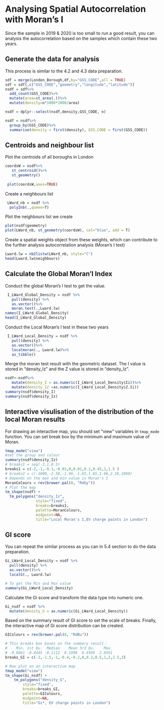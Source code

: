 # Analysing Spatial Autocorrelation with Moran’s I
  
Since the sample in 2019 & 2020 is too small to run a good result, you can analysis the autocorrelation based on the samples which contain these two years.
  
## Generate the data for analysis

This process is similar to the 4.2 and 4.3 data preparation.
```r
sdf = merge(London_Borough,df,by="GSS_CODE",all = TRUE)
sdf = sdf[,c("GSS_CODE","geometry","longitude","latitude")]
nsdf = sdf%>%
  add_count(GSS_CODE)%>%
  mutate(area=st_area(.))%>%
  mutate(density=n*1000*1000/area)

nsdf = dplyr::select(nsdf,density,GSS_CODE, n)

nsdf = nsdf%>%                    
  group_by(GSS_CODE)%>%         
  summarise(density = first(density), GSS_CODE = first(GSS_CODE))
```

## Centroids and neighbour list

Plot the centroids of all boroughs in London
```r
coordsW = nsdf%>%
   st_centroid()%>%
   st_geometry()
 
 plot(coordsW,axes=TRUE)
```

Create a neighbours list

```r
 LWard_nb = nsdf %>% 
  poly2nb(.,queen=T)
```
 
Plot the neighbours list we create
```r
plot(nsdf$geometry)
plot(LWard_nb, st_geometry(coordsW), col="blue", add = T)
```

Create a spatial weights object from these weights, which can contribute to the further analysis autocorrelation analysis (Moran's I test)

```r
Lward.lw = nb2listw(LWard_nb, style="C")
head(Lward.lw$neighbours)
```

## Calculate the Global Moran'I Index
 
Conduct the global Moran's I test to get the value. 
```r
 I_LWard_Global_Density = nsdf %>%
   pull(density) %>%
   as.vector()%>%
   moran.test(.,Lward.lw)
names(I_LWard_Global_Density)
head(I_LWard_Global_Density)
```

Conduct the Local Moran's I test in these two years
```r
 I_LWard_Local_Density = nsdf %>%
   pull(density) %>%
   as.vector()%>%
   localmoran(., Lward.lw)%>%
   as_tibble()
```

Merge the moran test result with the geometric dataset. The I value is stored in "density_Iz" and the Z value is stored in "density_Iz".
```r
nsdf<-nsdf%>%
   mutate(density_I = as.numeric(I_LWard_Local_Density$Ii))%>%
   mutate(density_Iz =as.numeric(I_LWard_Local_Density$Z.Ii)) 
summary(nsdf$density_I)
summary(nsdf$density_Iz)
```

## Interactive visulisation of the distribution of the local Moran results

For drawing an interactive map, you should set "view" variables in `tmap_mode` function. You can set break box by the minimum and maximum value of Moran.
```r
tmap_mode("view")
#set the group and colour
summary(nsdf$density_Iz)
# breaks1 = seq(-3,1,0.5)
breaks1 = c(-2,-1,-0.1,-0.01,0,0.01,0.1,0.45,1,1.5 ) 
# breaks2 = c(-1000,-2.58,-1.96,-1.65,1.65,1.96,2.58,1000)
# Depends on the max and min value in Moran's I
MoranColours = rev(brewer.pal(8, "RdGy"))
# Plot the map
tm_shape(nsdf) +
  tm_polygons("density_Iz",
              style="fixed",
              breaks=breaks1,
              palette=MoranColours,
              midpoint=NA,
              title="Local Moran's I,EV charge points in London")

```

## GI score

You can repeat the similar process as you can in 5.4 section to do the data preparation.
```r
Gi_LWard_Local_Density = nsdf %>%
  pull(density) %>%
  as.vector()%>%
  localG(., Lward.lw)

# To get the Min and Max value
summary(Gi_LWard_Local_Density)
```
Calculate the Gi score and transform the data type into numeric one.
```r
Gi_nsdf = nsdf %>%
  mutate(density_G = as.numeric(Gi_LWard_Local_Density))
```

Based on the summary result of GI score to set the scale of breaks. Finally, the interactive map of Gi score distribution can be created.
```r
GIColours = rev(brewer.pal(8, "RdBu"))

# This breaks box bases on the summary result：
#    Min. 1st Qu.  Median    Mean 3rd Qu.    Max. 
# -0.8861 -0.4445 -0.1112  0.1998  0.4569  2.6561 
breaks_GI = c(-2,-1.5,-1,-0.4,-0.2,0,0.2,0.5,1,2,2.5,3)

# Now plot on an interactive map
tmap_mode("view")
tm_shape(Gi_nsdf) +
    tm_polygons("density_G",
        style="fixed",
        breaks=breaks_GI,
        palette=GIColours,
        midpoint=NA,
        title="Gi*, EV charge points in London")
```
